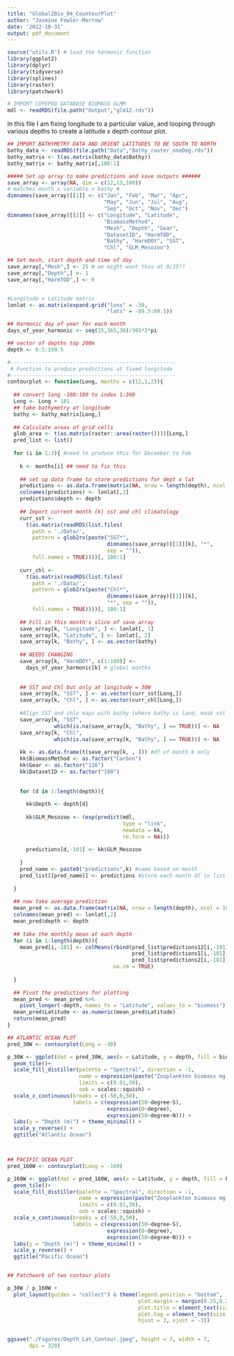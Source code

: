 ```yaml
---
title: "GlobalZBio_04_CountourPlot"
author: "Jasmine Fowler-Morrow"
date: '2022-10-31'
output: pdf_document
---
```



```r
source("utils.R") # load the harmonic function
library(ggplot2)
library(dplyr)
library(tidyverse)
library(splines)
library(raster)
library(patchwork)

# IMPORT COPEPOD DATABASE BIOMASS GLMM
mdl <- readRDS(file.path("Output","glm12.rds"))

```
In this file I am fixing longitude to a particular value, and looping through various depths to create a latitude x depth contour plot. 

```r
## IMPORT BATHYMETRY DATA AND ORIENT LATITUDES TO BE SOUTH TO NORTH
bathy_data <- readRDS(file.path("Data","Bathy_raster_oneDeg.rds"))
bathy_matrix <- t(as.matrix(bathy_data$Bathy))
bathy_matrix <- bathy_matrix[,180:1] 
```


```r
##### Set up array to make predictions and save outputs ######
save_array <- array(NA, dim = c(12,13,180)) 
# matches month x variable x bathy #
dimnames(save_array)[[1]] <- c("Jan", "Feb", "Mar", "Apr", 
                               "May", "Jun", "Jul", "Aug", 
                               "Sep", "Oct", "Nov", "Dec")
dimnames(save_array)[[2]] <- c("Longitude", "Latitude", 
                               "BiomassMethod", 
                               "Mesh", "Depth", "Gear", 
                               "DatasetID", "HarmTOD", 
                               "Bathy", "HarmDOY", "SST", 
                               "Chl", "GLM_Mesozoo")

## Set mesh, start depth and time of day
save_array[,"Mesh",] <- 25 # we might want this at 0/25??
save_array[,"Depth",] <- 1
save_array[,"HarmTOD",] <- 0


#Longitude x Latitude matrix
lonlat <- as.matrix(expand.grid("lons" = -30, 
                                "lats" = -89.5:89.5))

## Harmonic day of year for each month
days_of_year_harmonic <- seq(15,365,30)/365*2*pi

## vector of depths top 200m
depth <- 0.5:199.5
```


```r
#-----------------------------------------------------
 # Function to produce predictions at fixed longitude
#-----------------------------------------------------
contourplot <- function(Long, months = c(12,1,2)){
  
  ## convert long -180:180 to index 1:360
  Long <- Long + 181
  ## take bathymetry at longitude
  bathy <- bathy_matrix[Long,] 
  
  ## Calculate areas of grid cells
  glob_area <- t(as.matrix(raster::area(raster())))[Long,]
  pred_list <- list()
  
  for (i in 1:3){ #need to produce this for December to Feb 
    
    k <- months[i] ## need to fix this 
    
    ## set up data frame to store predictions for dept x lat 
    predictions <- as.data.frame(matrix(NA, nrow = length(depth), ncol = 180))
    colnames(predictions) <- lonlat[,2]
    predictions$depth <- depth
    
    ## Import current month (k) sst and chl climatology
    curr_sst <- 
      t(as.matrix(readRDS(list.files(
        path = './Data/',
        pattern = glob2rx(paste("SST*", 
                                dimnames(save_array)[[1]][k], "*", 
                                sep = "")), 
        full.names = TRUE))))[, 180:1] 
    
    curr_chl <- 
      t(as.matrix(readRDS(list.files(
        path = './Data/',
        pattern = glob2rx(paste("Chl*", 
                                dimnames(save_array)[[1]][k], 
                                "*", sep = "")), 
        full.names = TRUE))))[, 180:1]
    
    ## Fill in this month's slice of save_array
    save_array[k, "Longitude", ] <- lonlat[, 1]
    save_array[k, "Latitude", ] <- lonlat[, 2]
    save_array[k, "Bathy", ] <- as.vector(bathy)
    
    ## NEEDS CHANGING 
    save_array[k, "HarmDOY", c(1:180)] <-
      days_of_year_harmonic[k] # global months
    
    
    ## SST and Chl but only at longitude = 30W
    save_array[k, "SST", ] <- as.vector(curr_sst[Long,])
    save_array[k, "Chl", ] <- as.vector(curr_chl[Long,])
    
    #Align SST and chlo maps with bathy (where bathy is land, mask sst and chlo)
    save_array[k, "SST", 
               which(is.na(save_array[k, "Bathy", ] == TRUE))] <- NA
    save_array[k, "Chl", 
               which(is.na(save_array[k, "Bathy", ] == TRUE))] <- NA
    
    kk <- as.data.frame(t(save_array[k, , ])) #df of month k only 
    kk$BiomassMethod <- as.factor("Carbon")
    kk$Gear <- as.factor("116")
    kk$DatasetID <- as.factor("100")
    
    
    for (d in 1:length(depth)){
      
      kk$Depth <- depth[d]
      
      kk$GLM_Mesozoo <- (exp(predict(mdl,
                                     type = "link",
                                     newdata = kk,
                                     re.form = NA)))
      
      predictions[d,-181] <- kk$GLM_Mesozoo
      
    }
    pred_name <- paste0("predictions",k) #name based on month 
    pred_list[[pred_name]] <- predictions #store each month df in list
    
  }
  
  ## now take average prediction
  mean_pred <- as.data.frame(matrix(NA, nrow = length(depth), ncol = 180))
  colnames(mean_pred) <- lonlat[,2]
  mean_pred$depth <- depth
  
  ## take the monthly mean at each depth 
  for (i in 1:length(depth)){
    mean_pred[i,-181] <- colMeans(rbind(pred_list$predictions12[i,-181], 
                                        pred_list$predictions1[i,-181],
                                        pred_list$predictions2[i,-181]), 
                                  na.rm = TRUE)
    
  }
  
  ## Pivot the predictions for plotting 
  mean_pred <- mean_pred %>%
    pivot_longer(-depth, names_to = "Latitude", values_to = "biomass")
  mean_pred$Latitude <- as.numeric(mean_pred$Latitude)
  return(mean_pred)
}
```


```r

## ATLANTIC OCEAN PLOT 
pred_30W <- contourplot(Long = -30)

p_30W <- ggplot(dat = pred_30W, aes(x = Latitude, y = depth, fill = biomass)) +
  geom_tile()+
  scale_fill_distiller(palette = "Spectral", direction = -1,
                       name = expression(paste("Zooplankton biomass mg m"^-3)),
                       limits = c(0.01,30),
                       oob = scales::squish) +
  scale_x_continuous(breaks = c(-50,0,50),
                     labels = c(expression(50~degree~S),
                                expression(0~degree),
                                expression(50~degree~N))) +
  labs(y = "Depth (m)") + theme_minimal() +
  scale_y_reverse() + 
  ggtitle("Atlantic Ocean")



## PACIFIC OCEAN PLOT 
pred_160W <- contourplot(Long = -160)

p_160W <- ggplot(dat = pred_160W, aes(x = Latitude, y = depth, fill = biomass)) +
  geom_tile()+
  scale_fill_distiller(palette = "Spectral", direction = -1,
                       name = expression(paste("Zooplankton biomass mg m"^-3)),
                       limits = c(0.01,30),
                       oob = scales::squish) +
  scale_x_continuous(breaks = c(-50,0,50),
                     labels = c(expression(50~degree~S),
                                expression(0~degree),
                                expression(50~degree~N))) +
  labs(y = "Depth (m)") + theme_minimal() +
  scale_y_reverse() + 
  ggtitle("Pacific Ocean")



```

```r

## Patchwork of two contour plots 

p_30W / p_160W +
  plot_layout(guides = "collect") & theme(legend.position = "bottom",
                                          plot.margin = margin(0.25,0.25,0.25,0.25),
                                          plot.title = element_text(size = 9),
                                          plot.tag = element_text(size = 9,
                                          hjust = 3, vjust = -3))


ggsave("./Figures/Depth_Lat_Contour.jpeg", height = 7, width = 7,
       dpi = 320)

```

